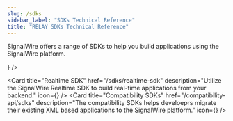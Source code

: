 ---
slug: /sdks
sidebar_label: "SDKs Technical Reference"
title: "RELAY SDKs Technical Reference"
---


SignalWire offers a range of SDKs to help you build applications using the SignalWire platform. 


<CardGroup cols={2}>
  <Card 
    title="Browser SDK"
    href="/sdks/browser-sdk"
    description="Utilize the SignalWire Browser SDK to build WebRTC-based applications."
    icon={<MdWeb />}
  />
  
  <Card 
    title="Realtime SDK"
    href="/sdks/realtime-sdk"
    description="Utilize the SignalWire Realtime SDK to build real-time applications from your backend."
    icon={<FaServer />}
  />
  <Card 
  title="Compatibility SDKs"
  href="/compatibility-api/sdks"
  description="The compatibility SDKs helps develoeprs migrate their existing XML based applications to the SignalWire platform."
  icon={<LuCodeXml />}
/>
</CardGroup>
